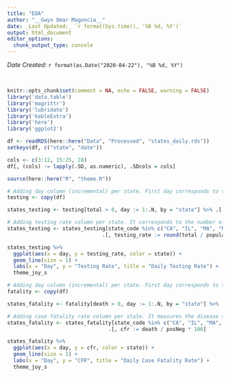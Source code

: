 ```yaml
---
title: "EDA"
author: "__Gwyn Omar Magoncia__"
date: _Last Updated:_ `r format(Sys.time(), '%B %d, %Y')`
output: html_document
editor_options: 
  chunk_output_type: console
---
```


_Date Created_: `r format(as.Date("2020-04-22"), "%B %d, %Y")`

<br>

```r
knitr::opts_chunk$set(comment = NA, echo = FALSE, warning = FALSE)
library('data.table')
library('magrittr')
library('lubridate')
library('kableExtra')
library('here')
library('ggplot2')
```

```r
df <- readRDS(here::here("Data", "Processed", "states_daily.rds"))
setkeyv(df, c("state", "date"))

cols <- c(3:12, 15:25, 28)
df[, (cols) := lapply(.SD, as.numeric), .SDcols = cols]
```

```r
source(here::here("R", "theme.R"))
```

```r
# Adding day column (incremental) per state. First day corresponds to the day to which testing results first appeared.
testing <- copy(df)

states_testing <- testing[total > 0, day := 1:.N, by = "state"] %>% .[!is.na(day)]

# Adding testing rate column per state. It corresponds to the number of tests done per 1 million population
states_testing <- states_testing[state_code %in% c("CA", "IL", "MA", "NJ", "PA", "FL", "LA", "MI", "NY"),] %>%
                               .[, testing_rate := round(total / population * 1000000, 0)]
```

```r
states_testing %>%
  ggplot(aes(x = day, y = testing_rate, color = state)) +
  geom_line(size = 1) +
  labs(x = "Day", y = "Testing Rate", title = "Daily Testing Rate") +
  theme_joy_s
```

```r
# Adding day column (incremental) per state. First day corresponds to the day to which the first death appeared.
fatality <- copy(df)

states_fatality <- fatality[death > 0, day := 1:.N, by = "state"] %>% .[!is.na(day)]

# Adding case fatality rate column per state. It measures the disease severity.
states_fatality <- states_fatality[state_code %in% c("CA", "IL", "MA", "NJ", "PA", "FL", "LA", "MI", "NY"),] %>%
                                 .[, cfr := death / posNeg * 100]
```

```r
states_fatality %>%
  ggplot(aes(x = day, y = cfr, color = state)) +
  geom_line(size = 1) +
  labs(x = "Day", y = "CFR", title = "Daily Case Fatality Rate") +
  theme_joy_s
```

